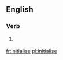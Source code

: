 ==English==

===Verb===
{{en-verb|initialises|initialising|initialised|initialised}}

# {{context|UK}} {{alternative spelling of|[[initialize]]}}

[[fr:initialise]]
[[pl:initialise]]